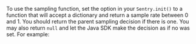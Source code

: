 To use the sampling function, set the <PlatformIdentifier name="traces-sampler" /> option in your `Sentry.init()` to a function that will accept a <PlatformIdentifier name="sampling-context" /> dictionary and return a sample rate between 0 and 1. You should return the parent sampling decision if there is one. You may also return `null` and let the Java SDK make the decision as if no <PlatformIdentifier name="traces-sampler" /> was set. For example:

<PlatformContent includePath="performance/traces-sampler-as-sampler" />

